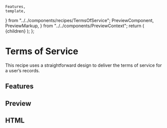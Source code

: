     Features,
    template,
} from "../../components/recipes/TermsOfService";
    PreviewComponent,
    PreviewMarkup,
} from "../../components/PreviewContext";
    return (
        <PreviewLayout inline={inline} tools>
            {children}
        </PreviewLayout>
    );
};

# Terms of Service

This recipe uses a straightforward design to deliver the terms of service for a user’s records.

<LinkButton
    href="https://litmus.com/checklist/emails/public/zNEFLW52j4QPZoGN"
    target="blank"
    label="View in Litmus"
/>

## Features

<Features />

## Preview

<PreviewComponent label="termsofservice" Component={TermsOfService} />

## HTML

<PreviewMarkup label="termsofservice" template={template} />

